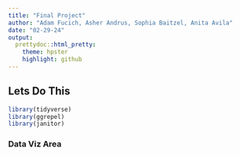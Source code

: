 ---
title: "Final Project"
author: "Adam Fucich, Asher Andrus, Sophia Baitzel, Anita Avila"
date: "02-29-24"
output:
  prettydoc::html_pretty:
    theme: hpster
    highlight: github
---

## Lets Do This

```{r setup echo=FALSE}
library(tidyverse)
library(ggrepel)
library(janitor)
```

### Data Viz Area 

```{r fig.width=6, fig.height=6, fig.align='center'}

```

